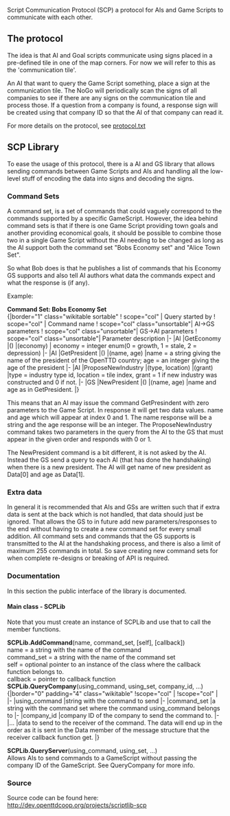 {{en/Note|SCP is work in progress. Currently there has not yet been a release to tt-forums nor bananas.}}

Script Communication Protocol (SCP) a protocol for AIs and Game Scripts to communicate with each other. 


== The protocol ==
The idea is that AI and Goal scripts communicate using signs placed in a pre-defined tile in one of the map corners. For now we will refer to this as the 'communication tile'. 

An AI that want to query the Game Script something, place a sign at the communication tile. The NoGo will periodically scan the signs of all companies to see if there are any signs on the communication tile and process those. If a question from a company is found, a response sign will be created using that company ID so that the AI of that company can read it.

For more details on the protocol, see [http://dev.openttdcoop.org/projects/scriptlib-scp/repository/entry/protocol.txt protocol.txt]

== SCP Library ==
To ease the usage of this protocol, there is a AI and GS library that allows sending commands between Game Scripts and AIs and handling all the low-level stuff of encoding the data into signs and decoding the signs.

=== Command Sets ===
A command set, is a set of commands that could vaguely correspond to the commands supported by a specific GameScript. However, the idea behind command sets is that if there is one Game Script providing town goals and another providing economical goals, it should be possible to combine those two in a single Game Script without the AI needing to be changed as long as the AI support both the command set "Bobs Economy set" and "Alice Town Set".

So what Bob does is that he publishes a list of commands that his Economy GS supports and also tell AI authors what data the commands expect and what the response is (if any).

Example:

'''Command Set: Bobs Economy Set'''<br/>
{|border="1"  class="wikitable sortable"
! scope="col" | Query started by
! scope="col" | Command name
! scope="col" class="unsortable"| AI->GS parameters
! scope="col" class="unsortable"| GS->AI parameters
! scope="col" class="unsortable"| Parameter description
|-
|AI
|GetEconomy
|()
|(economy)
| economy = integer enum(0 = growth, 1 = stale, 2 = depression)
|-
|AI
|GetPresident
|()
|(name, age)
|name = a string giving the name of the president of the OpenTTD country; age = an integer giving the age of the president
|-
|AI
|ProposeNewIndustry
|(type, location)
|(grant)
|type = industry type id, location = tile index, grant = 1 if new industry was constructed and 0 if not.
|-
|GS
|NewPresident
|()
|(name, age)
|name and age as in GetPresident.
|}

This means that an AI may issue the command GetPresindent with zero parameters to the Game Script. In response it will get two data values. name and age which will appear at index 0 and 1. The name response will be a string and the age response will be an integer. The ProposeNewIndustry command takes two parameters in the query from the AI to the GS that must appear in the given order and responds with 0 or 1. 

The NewPresident command is a bit different, it is not asked by the AI. Instead the GS send a query to each AI (that has done the handshaking) when there is a new president. The AI will get name of new president as Data[0] and age as Data[1]. 

=== Extra data ===
In general it is recommended that AIs and GSs are written such that if extra data is sent at the back which is not handled, that data should just be ignored. That allows the GS to in future add new parameters/responses to the end without having to create a new command set for every small addition. All command sets and commands that the GS supports is transmitted to the AI at the handshaking process, and there is also a limit of maximum 255 commands in total. So save creating new command sets for when complete re-designs or breaking of API is required.

=== Documentation ===
In this section the public interface of the library is documented.
====Main class - SCPLib====
Note that you must create an instance of SCPLib and use that to call the member functions.

'''SCPLib.AddCommand'''(name, command_set, [self], [callback])<br/>
name = a string with the name of the command<br/>
command_set = a string with the name of the command set<br/>
self = optional pointer to an instance of the class where the callback function belongs to.<br/>
callback = pointer to callback function<br/>

'''SCPLib.QueryCompany'''(using_command, using_set, company_id, ...)<br/>
{|border="0" padding="4" class="wikitable"
!scope="col" |
!scope="col" |
|-
|using_command
|string with the command to send
|-
|command_set
|a string with the command set where the command using_command belongs to
|-
|company_id
|company ID of the company to send the command to.
|-
|... 
|data to send to the receiver of the command. The data will end up in the order as it is sent in the Data member of the message structure that the receiver callback function get.
|}

'''SCPLib.QueryServer'''(using_command, using_set, ...)<br/>
Allows AIs to send commands to a GameScript without passing the company ID of the GameScript. See QueryCompany for more info.<br/>

=== Source ===
Source code can be found here: http://dev.openttdcoop.org/projects/scriptlib-scp